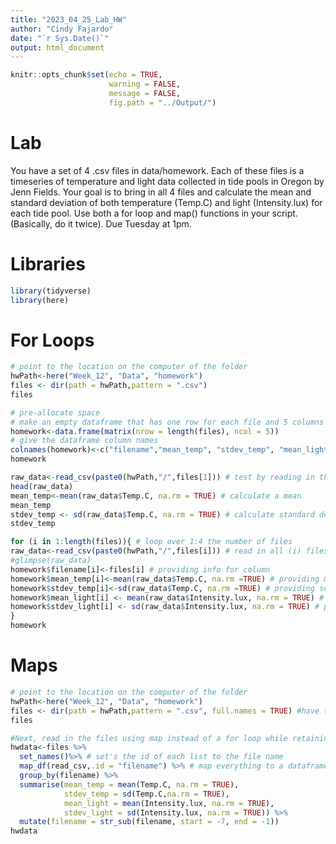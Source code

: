```yaml
---
title: "2023_04_25_Lab_HW"
author: "Cindy Fajardo"
date: "`r Sys.Date()`"
output: html_document
---
```


```r
knitr::opts_chunk$set(echo = TRUE,
                      warning = FALSE,
                      message = FALSE,
                      fig.path = "../Output/")
```

# Lab
You have a set of 4 .csv files in data/homework. Each of these files is a timeseries of temperature and light data collected in tide pools in Oregon by Jenn Fields. Your goal is to bring in all 4 files and calculate the mean and standard deviation of both temperature (Temp.C) and light (Intensity.lux) for each tide pool. Use both a for loop and map() functions in your script. (Basically, do it twice). Due Tuesday at 1pm.

# Libraries
```r
library(tidyverse)
library(here)
```


# For Loops
```r
# point to the location on the computer of the folder
hwPath<-here("Week_12", "Data", "homework")
files <- dir(path = hwPath,pattern = ".csv")
files

# pre-allocate space
# make an empty dataframe that has one row for each file and 5 columns
homework<-data.frame(matrix(nrow = length(files), ncol = 5))
# give the dataframe column names
colnames(homework)<-c("filename","mean_temp", "stdev_temp", "mean_light", "stdev_light")
homework

raw_data<-read_csv(paste0(hwPath,"/",files[1])) # test by reading in the first file and see if it works
head(raw_data)
mean_temp<-mean(raw_data$Temp.C, na.rm = TRUE) # calculate a mean
mean_temp
stdev_temp <- sd(raw_data$Temp.C, na.rm = TRUE) # calculate standard deviation 
stdev_temp

for (i in 1:length(files)){ # loop over 1:4 the number of files 
raw_data<-read_csv(paste0(hwPath,"/",files[i])) # read in all (i) files
#glimpse(raw_data)
homework$filename[i]<-files[i] # providing info for column
homework$mean_temp[i]<-mean(raw_data$Temp.C, na.rm =TRUE) # providing mean for column
homework$stdev_temp[i]<-sd(raw_data$Temp.C, na.rm =TRUE) # providing sd for column
homework$mean_light[i] <- mean(raw_data$Intensity.lux, na.rm = TRUE) # providing mean for column
homework$stdev_light[i] <- sd(raw_data$Intensity.lux, na.rm = TRUE) # providing sd for column
} 
homework
```

# Maps
```r
# point to the location on the computer of the folder
hwPath<-here("Week_12", "Data", "homework")
files <- dir(path = hwPath,pattern = ".csv", full.names = TRUE) #have to set full.names = TRUE so that R can look in the correct folder when looking for file names
files

#Next, read in the files using map instead of a for loop while retaining the filename as a column.
hwdata<-files %>%
  set_names()%>% # set's the id of each list to the file name
  map_df(read_csv,.id = "filename") %>% # map everything to a dataframe and put the id in a column called filename
  group_by(filename) %>%
  summarise(mean_temp = mean(Temp.C, na.rm = TRUE),
            stdev_temp = sd(Temp.C,na.rm = TRUE),
            mean_light = mean(Intensity.lux, na.rm = TRUE),
            stdev_light = sd(Intensity.lux, na.rm = TRUE)) %>% 
  mutate(filename = str_sub(filename, start = -7, end = -1))
hwdata
```

